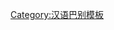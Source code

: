 {{User language-0|zh-kaiping|果貴用戶唔未除掩講'''[[:Category:zh-kaiping-0 使用者|開平話]]'''。|開平語|10|11}}<noinclude>[[Category:汉语巴别模板]]</noinclude>